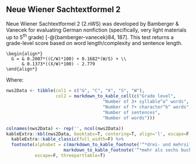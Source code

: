 ## Neue Wiener Sachtextformel 2\index{Neue Wiener Sachtextformel 2|ii} {#sec-neue-wiener-sachtextformel2}

Neue Wiener Sachtextformel 2 (2.nWS) was developed by Bamberger & Vanecek for evaluating German nonfiction (specifically, very light materials up to 5^th^ grade) [-@{bamberger-vanecek}84, 187]. This test returns a grade-level score based on word length/complexity and sentence length.

```definition
\begin{align*}
  G = & 0.2007*((C/W)*100) + 0.1682*(W/S) + \\
      & 0.1373*((X/W)*100) - 2.779
\end{align*}
```

Where:

```r
nws2Data <- tibble(col1 = c("G", "C", "X", "S", "W"),
                   col2 = markdown_to_kable_cell(c("Grade level",
                                     "Number of 3+ syllable^a^ words",
                                     "Number of 7+ character^b^ words",
                                     "Number of sentences",
                                     "Number of words")))

colnames(nws2Data) <- rep('', ncol(nws2Data))
kableExtra::kbl(nws2Data, booktabs=T, centering=T, align='l', escape=F, linesep="") %>%
  kableExtra::kable_classic(full_width=F) %>%
  footnote(alphabet = c(markdown_to_kable_footnote('“*drei- und mehrsilbigen*”'),
                      markdown_to_kable_footnote('“*mehr als sechs buchstaben*”')),
           escape=F, threeparttable=T)
```

\newpage